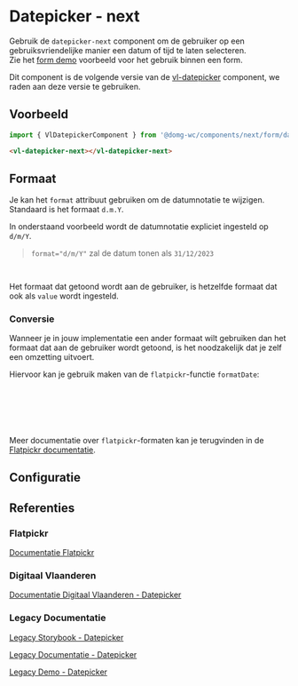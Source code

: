 
# Datepicker - next

Gebruik de `datepicker-next` component om de gebruiker op een gebruiksvriendelijke manier een datum of tijd te laten selecteren.<br/>
Zie het [form demo](/docs/applicatief-voorbeelden-form-demo--documentatie) voorbeeld voor het gebruik binnen een form.

Dit component is de volgende versie van de [vl-datepicker](/docs/components-datepicker--documentatie) component, we raden aan deze versie te gebruiken.

## Voorbeeld

```js
import { VlDatepickerComponent } from '@domg-wc/components/next/form/datepicker';
```

```html
<vl-datepicker-next></vl-datepicker-next>
```

<Canvas of={VlDatepickerStories.DatepickerDefault} />


## Formaat

Je kan het `format` attribuut gebruiken om de datumnotatie te wijzigen. Standaard is het formaat `d.m.Y`.

In onderstaand voorbeeld wordt de datumnotatie expliciet ingesteld op `d/m/Y`.
> `format="d/m/Y"` zal de datum tonen als `31/12/2023`

```html
<vl-datepicker-next format="d/m/Y"></vl-datepicker-next>
```

Het formaat dat getoond wordt aan de gebruiker, is hetzelfde formaat dat ook als `value` wordt ingesteld.

### Conversie

Wanneer je in jouw implementatie een ander formaat wilt gebruiken dan het formaat dat aan de gebruiker wordt getoond,
is het noodzakelijk dat je zelf een omzetting uitvoert.

Hiervoor kan je gebruik maken van de `flatpickr`-functie `formatDate`:

```ts
import flatpickr from 'flatpickr';

function convertDate(date: Date, format: string) {
  return flatpickr.formatDate(date, format);
}
```

Meer documentatie over `flatpickr`-formaten kan je terugvinden in de [Flatpickr documentatie](https://flatpickr.js.org/formatting/).


## Configuratie

<ArgTypes of={VlDatepickerStories.DatepickerDefault} />

## Referenties

### Flatpickr

[Documentatie Flatpickr](https://flatpickr.js.org/)

### Digitaal Vlaanderen

[Documentatie Digitaal Vlaanderen - Datepicker](https://overheid.vlaanderen.be/webuniversum/v3/documentation/components/vl-ui-datepicker/)

### Legacy Documentatie

[Legacy Storybook - Datepicker](https://webcomponenten.omgeving.vlaanderen.be/storybook/?path=/docs/custom-elements-vl-datepicker--default)

[Legacy Documentatie - Datepicker](https://webcomponenten.omgeving.vlaanderen.be/doc/VlDatepicker.html)

[Legacy Demo - Datepicker](https://webcomponenten.omgeving.vlaanderen.be/demo/vl-datepicker.html)
